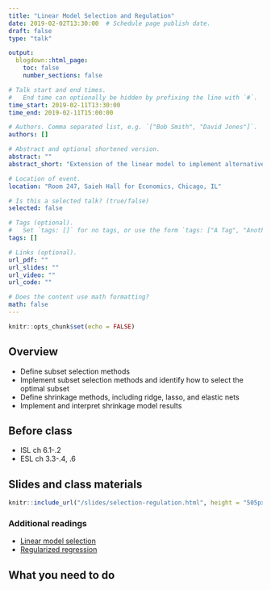 ```yaml
---
title: "Linear Model Selection and Regulation"
date: 2019-02-02T13:30:00  # Schedule page publish date.
draft: false
type: "talk"

output:
  blogdown::html_page:
    toc: false
    number_sections: false

# Talk start and end times.
#   End time can optionally be hidden by prefixing the line with `#`.
time_start: 2019-02-11T13:30:00
time_end: 2019-02-11T15:00:00

# Authors. Comma separated list, e.g. `["Bob Smith", "David Jones"]`.
authors: []

# Abstract and optional shortened version.
abstract: ""
abstract_short: "Extension of the linear model to implement alternative fitting strategies beyond least squares."

# Location of event.
location: "Room 247, Saieh Hall for Economics, Chicago, IL"

# Is this a selected talk? (true/false)
selected: false

# Tags (optional).
#   Set `tags: []` for no tags, or use the form `tags: ["A Tag", "Another Tag"]` for one or more tags.
tags: []

# Links (optional).
url_pdf: ""
url_slides: ""
url_video: ""
url_code: ""

# Does the content use math formatting?
math: false
---
```


```r
knitr::opts_chunk$set(echo = FALSE)
```

## Overview

* Define subset selection methods
* Implement subset selection methods and identify how to select the optimal subset
* Define shrinkage methods, including ridge, lasso, and elastic nets
* Implement and interpret shrinkage model results

## Before class

* ISL ch 6.1-.2
* ESL ch 3.3-.4, .6

## Slides and class materials

```r
knitr::include_url("/slides/selection-regulation.html", height = "505px")
```

### Additional readings

* [Linear model selection](http://uc-r.github.io/model_selection)
* [Regularized regression](http://uc-r.github.io/regularized_regression)

## What you need to do

